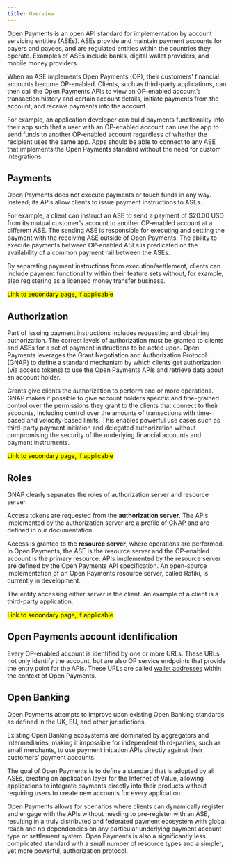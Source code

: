 ```yaml
---
title: Overview
---
```


Open Payments is an open API standard for implementation by account servicing entities (ASEs). ASEs provide and maintain payment accounts for payers and payees, and are regulated entities within the countries they operate. Examples of ASEs include banks, digital wallet providers, and mobile money providers.

When an ASE implements Open Payments (OP), their customers' financial accounts become OP-enabled. Clients, such as third-party applications, can then call the Open Payments APIs to view an OP-enabled account’s transaction history and certain account details, initiate payments from the account, and receive payments into the account.

For example, an application developer can build payments functionality into their app such that a user with an OP-enabled account can use the app to send funds to another OP-enabled account regardless of whether the recipient uses the same app. Apps should be able to connect to any ASE that implements the Open Payments standard without the need for custom integrations.

## Payments

Open Payments does not execute payments or touch funds in any way. Instead, its APIs allow clients to issue payment instructions to ASEs.

For example, a client can instruct an ASE to send a payment of $20.00 USD from its mutual customer’s account to another OP-enabled account at a different ASE. The sending ASE is responsible for executing and settling the payment with the receiving ASE outside of Open Payments. The ability to execute payments between OP-enabled ASEs is predicated on the availability of a common payment rail between the ASEs.

By separating payment instructions from execution/settlement, clients can include payment functionality within their feature sets without, for example, also registering as a licensed money transfer business.

<p>
  <mark>Link to secondary page, if applicable</mark>
</p>

## Authorization

Part of issuing payment instructions includes requesting and obtaining authorization. The correct levels of authorization must be granted to clients and ASEs for a set of payment instructions to be acted upon. Open Payments leverages the Grant Negotiation and Authorization Protocol (GNAP) to define a standard mechanism by which clients get authorization (via access tokens) to use the Open Payments APIs and retrieve data about an account holder.

Grants give clients the authorization to perform one or more operations. GNAP makes it possible to give account holders specific and fine-grained control over the permissions they grant to the clients that connect to their accounts, including control over the amounts of transactions with time-based and velocity-based limits. This enables powerful use cases such as third-party payment initiation and delegated authorization without compromising the security of the underlying financial accounts and payment instruments.

<p>
  <mark>Link to secondary page, if applicable</mark>
</p>

## Roles

GNAP clearly separates the roles of authorization server and resource server.

Access tokens are requested from the **authorization server**. The APIs implemented by the authorization server are a profile of GNAP and are defined in our documentation.

Access is granted to the **resource server**, where operations are performed. In Open Payments, the ASE is the resource server and the OP-enabled account is the primary resource. APIs implemented by the resource server are defined by the Open Payments API specification. An open-source implementation of an Open Payments resource server, called Rafiki, is currently in development.

The entity accessing either server is the client. An example of a client is a third-party application.

<p>
  <mark>Link to secondary page, if applicable</mark>
</p>

## Open Payments account identification

Every OP-enabled account is identified by one or more URLs. These URLs not only identify the account, but are also OP service endpoints that provide the entry point for the APIs. These URLs are called [wallet addresses](/introduction/wallet-addresses) within the context of Open Payments.

## Open Banking

Open Payments attempts to improve upon existing Open Banking standards as defined in the UK, EU, and other jurisdictions.

Existing Open Banking ecosystems are dominated by aggregators and intermediaries, making it impossible for independent third-parties, such as small merchants, to use payment initiation APIs directly against their customers’ payment accounts.

The goal of Open Payments is to define a standard that is adopted by all ASEs, creating an application layer for the Internet of Value, allowing applications to integrate payments directly into their products without requiring users to create new accounts for every application.

Open Payments allows for scenarios where clients can dynamically register and engage with the APIs without needing to pre-register with an ASE, resulting in a truly distributed and federated payment ecosystem with global reach and no dependencies on any particular underlying payment account type or settlement system. Open Payments is also a significantly less complicated standard with a small number of resource types and a simpler, yet more powerful, authorization protocol.
